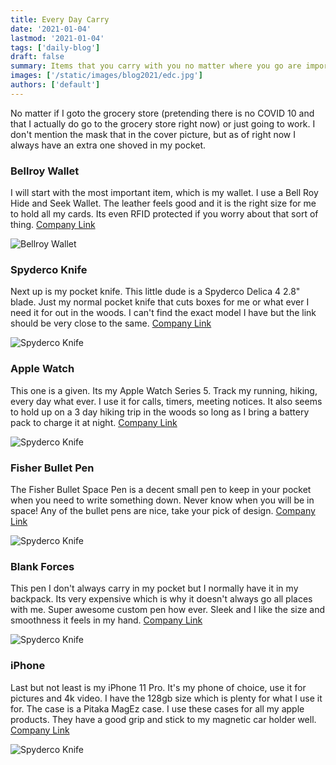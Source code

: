```yaml
---
title: Every Day Carry
date: '2021-01-04'
lastmod: '2021-01-04'
tags: ['daily-blog']
draft: false
summary: Items that you carry with you no matter where you go are important, at least they are to me. These are a few of the itmes I carry every day with me. 
images: ['/static/images/blog2021/edc.jpg']
authors: ['default']
---
```


No matter if I goto the grocery store (pretending there is no COVID 10 and that I actually
do go to the grocery store right now) or just going to work. I don't mention the mask 
that in the cover picture, but as of right now I always have an extra one shoved in my pocket.


### Bellroy Wallet
I will start with the most important item, which is my wallet. I use a Bell Roy Hide and Seek 
Wallet. The leather feels good and it is the right size for me to hold all my cards. Its even RFID 
protected if you worry about that sort of thing. [Company Link](https://bellroy.com/products/hide-and-seek-wallet?color=caramel&gclid=Cj0KCQiAlsv_BRDtARIsAHMGVSa_ihCd6MQMhMekb3SHbMJwSrm_ypDWhgi2xmWSvm0pHFGAM0rVFUYaAlf5EALw_wcB&material=leather_rfid&size=hi#slide-0)

![Bellroy Wallet](/static/images/blog2021/bellroywallet.jpeg)

### Spyderco Knife
Next up is my pocket knife. This little dude is a Spyderco Delica 4 2.8" blade. 
Just my normal pocket knife that cuts boxes for me or what ever I need it for out 
in the woods. I can't find the exact model I have but the link should be very close 
to the same. [Company Link](https://www.spyderco.com/catalog/details/C11FK390/1885)

![Spyderco Knife](/static/images/blog2021/spydercoknife.jpeg)

### Apple Watch
This one is a given. Its my Apple Watch Series 5. Track my running, hiking, every 
day what ever. I use it for calls, timers, meeting notices. It also seems to hold 
up on a 3 day hiking trip in the woods so long as I bring a battery pack to charge 
it at night. [Company Link](http://www.apple.com)

![Spyderco Knife](/static/images/blog2021/applewatch.jpeg)

### Fisher Bullet Pen
The Fisher Bullet Space Pen is a decent small pen to keep in your pocket when you 
need to write something down. Never know when you will be in space! Any of the bullet 
pens are nice, take your pick of design. [Company Link](https://www.spacepen.com/bullet.aspx)

![Spyderco Knife](/static/images/blog2021/spacepen.jpeg)

### Blank Forces
This pen I don't always carry in my pocket but I normally have it in my backpack. 
Its very expensive which is why it doesn't always go all places with me. Super awesome 
custom pen how ever. Sleek and I like the size and smoothness it feels in my hand. 
[Company Link](https://www.blankforces.com/)

![Spyderco Knife](/static/images/blog2021/blankforces.jpeg)

### iPhone
Last but not least is my iPhone 11 Pro. It's my phone of choice, use it for pictures 
and 4k video. I have the 128gb size which is plenty for what I use it for. The case is a 
Pitaka MagEz case. I use these cases for all my apple products. They have a good grip and 
stick to my magnetic car holder well. [Company Link](https://www.apple.com)

![Spyderco Knife](/static/images/blog2021/iphone.jpeg)